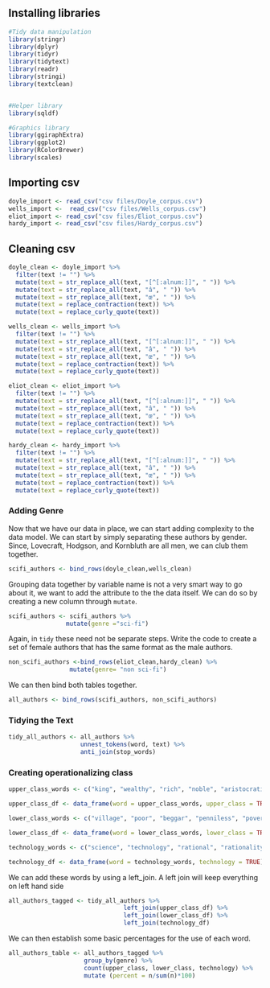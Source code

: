 ## Installing libraries

```r

#Tidy data manipulation
library(stringr)
library(dplyr)
library(tidyr)
library(tidytext)
library(readr)
library(stringi)
library(textclean)


#Helper library
library(sqldf)

#Graphics library
library(ggiraphExtra)
library(ggplot2)
library(RColorBrewer)
library(scales)
```

## Importing csv

```r
doyle_import <- read_csv("csv files/Doyle_corpus.csv")
wells_import <-  read_csv("csv files/Wells_corpus.csv")
eliot_import <- read_csv("csv files/Eliot_corpus.csv")
hardy_import <- read_csv("csv files/Hardy_corpus.csv")
```

## Cleaning csv

```r

doyle_clean <- doyle_import %>%
  filter(text != "") %>%
  mutate(text = str_replace_all(text, "[^[:alnum:]]", " ")) %>%
  mutate(text = str_replace_all(text, "â", " ")) %>%
  mutate(text = str_replace_all(text, "œ", " ")) %>%
  mutate(text = replace_contraction(text)) %>%
  mutate(text = replace_curly_quote(text))

wells_clean <- wells_import %>%
  filter(text != "") %>%
  mutate(text = str_replace_all(text, "[^[:alnum:]]", " ")) %>%
  mutate(text = str_replace_all(text, "â", " ")) %>%
  mutate(text = str_replace_all(text, "œ", " ")) %>%
  mutate(text = replace_contraction(text)) %>%
  mutate(text = replace_curly_quote(text))

eliot_clean <- eliot_import %>%
  filter(text != "") %>%
  mutate(text = str_replace_all(text, "[^[:alnum:]]", " ")) %>%
  mutate(text = str_replace_all(text, "â", " ")) %>%
  mutate(text = str_replace_all(text, "œ", " ")) %>%
  mutate(text = replace_contraction(text)) %>%
  mutate(text = replace_curly_quote(text))

hardy_clean <- hardy_import %>%
  filter(text != "") %>%
  mutate(text = str_replace_all(text, "[^[:alnum:]]", " ")) %>%
  mutate(text = str_replace_all(text, "â", " ")) %>%
  mutate(text = str_replace_all(text, "œ", " ")) %>%
  mutate(text = replace_contraction(text)) %>%
  mutate(text = replace_curly_quote(text))
```

### Adding Genre
Now that we have our data in place, we can start adding complexity to the data model. We can start by simply separating these authors by gender. Since, Lovecraft, Hodgson, and Kornbluth are all men, we can club them together.

```r
scifi_authors <- bind_rows(doyle_clean,wells_clean)
```

Grouping data together by variable name is not a very smart way to go about it, we want to add the attribute to the the data itself. We can do so by creating a new column through `mutate`.

```r
scifi_authors <- scifi_authors %>% 
                mutate(genre ="sci-fi")
```

Again, in `tidy` these need not be separate steps. Write the code to create a set of female authors that has the same format as the male authors.

```r
non_scifi_authors <-bind_rows(eliot_clean,hardy_clean) %>% 
                 mutate(genre= "non sci-fi")


```

We can then bind both tables together.

```r
all_authors <- bind_rows(scifi_authors, non_scifi_authors)
```

### Tidying the Text

```r

tidy_all_authors <- all_authors %>% 
                    unnest_tokens(word, text) %>% 
                    anti_join(stop_words)
```


### Creating operationalizing class


```r
upper_class_words <- c("king", "wealthy", "rich", "noble", "aristocratic", "elite", "well-off", "blue-blood", "imperial", "posh", "upmarket", "exclusive", "high society", "privileged", "gentry", "mansion" , "prince" , "lady" , "queen" , "sir" , "madam" , "ma'am" )

upper_class_df <- data_frame(word = upper_class_words, upper_class = TRUE)

lower_class_words <- c("village", "poor", "beggar", "penniless", "poverty", "broke", "destitute", "bankrupt", "empty-handed", "needy" , "peasant" , "baseborn" , "commoner" , "ignoble" , "inferior" , "vulgar" , "illiterate" , "lowborn" )

lower_class_df <- data_frame(word = lower_class_words, lower_class = TRUE)

technology_words <- c("science", "technology", "rational", "rationality","thinking","progress")

technology_df <- data_frame(word = technology_words, technology = TRUE)
```

We can add these words by using a left_join. A left join will keep everything on left hand side 

```r
all_authors_tagged <- tidy_all_authors %>% 
                                left_join(upper_class_df) %>% 
                                left_join(lower_class_df) %>% 
                                left_join(technology_df)


```

We can then establish some basic percentages for the use of each word.

```r
all_authors_table <- all_authors_tagged %>% 
                     group_by(genre) %>% 
                     count(upper_class, lower_class, technology) %>% 
                     mutate (percent = n/sum(n)*100)
```


